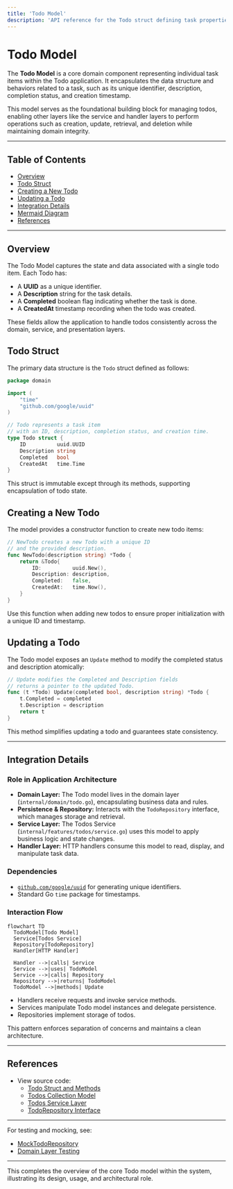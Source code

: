 ```yaml
---
title: 'Todo Model'
description: 'API reference for the Todo struct defining task properties and methods including creation and update'
---
```


# Todo Model

The **Todo Model** is a core domain component representing individual task items within the Todo application. It encapsulates the data structure and behaviors related to a task, such as its unique identifier, description, completion status, and creation timestamp.

This model serves as the foundational building block for managing todos, enabling other layers like the service and handler layers to perform operations such as creation, update, retrieval, and deletion while maintaining domain integrity.

---

## Table of Contents

- [Overview](#overview)
- [Todo Struct](#todo-struct)
- [Creating a New Todo](#creating-a-new-todo)
- [Updating a Todo](#updating-a-todo)
- [Integration Details](#integration-details)
- [Mermaid Diagram](#mermaid-diagram)
- [References](#references)

---

## Overview

The Todo Model captures the state and data associated with a single todo item. Each Todo has:

- A **UUID** as a unique identifier.
- A **Description** string for the task details.
- A **Completed** boolean flag indicating whether the task is done.
- A **CreatedAt** timestamp recording when the todo was created.

These fields allow the application to handle todos consistently across the domain, service, and presentation layers.

## Todo Struct

The primary data structure is the `Todo` struct defined as follows:

```go
package domain

import (
	"time"
	"github.com/google/uuid"
)

// Todo represents a task item
// with an ID, description, completion status, and creation time.
type Todo struct {
	ID          uuid.UUID
	Description string
	Completed   bool
	CreatedAt   time.Time
}
```

This struct is immutable except through its methods, supporting encapsulation of todo state.

## Creating a New Todo

The model provides a constructor function to create new todo items:

```go
// NewTodo creates a new Todo with a unique ID
// and the provided description.
func NewTodo(description string) *Todo {
	return &Todo{
		ID:          uuid.New(),
		Description: description,
		Completed:   false,
		CreatedAt:   time.Now(),
	}
}
```

Use this function when adding new todos to ensure proper initialization with a unique ID and timestamp.

## Updating a Todo

The Todo model exposes an `Update` method to modify the completed status and description atomically:

```go
// Update modifies the Completed and Description fields
// returns a pointer to the updated Todo.
func (t *Todo) Update(completed bool, description string) *Todo {
	t.Completed = completed
	t.Description = description
	return t
}
```

This method simplifies updating a todo and guarantees state consistency.

---

## Integration Details

### Role in Application Architecture

- **Domain Layer:** The Todo model lives in the domain layer (`internal/domain/todo.go`), encapsulating business data and rules.
- **Persistence & Repository:** Interacts with the `TodoRepository` interface, which manages storage and retrieval.
- **Service Layer:** The Todos Service (`internal/features/todos/service.go`) uses this model to apply business logic and state changes.
- **Handler Layer:** HTTP handlers consume this model to read, display, and manipulate task data.

### Dependencies

- [`github.com/google/uuid`](https://pkg.go.dev/github.com/google/uuid) for generating unique identifiers.
- Standard Go `time` package for timestamps.

### Interaction Flow

```mermaid
flowchart TD
  TodoModel[Todo Model]
  Service[Todos Service]
  Repository[TodoRepository]
  Handler[HTTP Handler]

  Handler -->|calls| Service
  Service -->|uses| TodoModel
  Service -->|calls| Repository
  Repository -->|returns| TodoModel
  TodoModel -->|methods| Update
```

- Handlers receive requests and invoke service methods.
- Services manipulate Todo model instances and delegate persistence.
- Repositories implement storage of todos.

This pattern enforces separation of concerns and maintains a clean architecture.

---

## References

- View source code:
  - [Todo Struct and Methods](internal/domain/todo.go)
  - [Todos Collection Model](internal/domain/todos.go)
  - [Todos Service Layer](internal/features/todos/service.go)
  - [TodoRepository Interface](internal/domain/todo_repository.go)

---

For testing and mocking, see:
- [MockTodoRepository](internal/domain/mock_todo_repository.go)
- [Domain Layer Testing](internal/domain/todo_test.go)

---

This completes the overview of the core Todo model within the system, illustrating its design, usage, and architectural role.